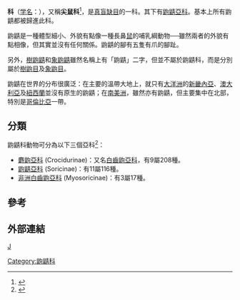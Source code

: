 {{Automatic taxobox
| taxon = Soricidae
| image = southern short-tailed shrew.jpg
| image_caption = 
| authority =  [[Johann_Fischer_von_Waldheim|G. Fischer]], 1814年
| subdivision_ranks = [[亞科|亞科]]
| subdivision = 
* [[麝鼩亞科|麝鼩亞科]] Crocidurinae
* [[鼩鼱亞科|鼩鼱亞科]] Soricinae
* [[非洲白齒鼩亞科|非洲白齒鼩亞科]] Myosoricinae
}}
'''{{Ruby|鼩鼱|-{zh-tw:ㄑㄩˊ  ㄐㄧㄥ;zh-cn: qú jīng;}-}}科'''（[[学名|学名]]：{{lang|la|Soricidae}}），又稱'''尖鼠科'''<ref>{{cite web|url=http://nature.tesri.gov.tw/tesriusr/internet/natshow.cfm?IDNo=482|publisher=台灣行政院農業委員會特有生物研究保育中心資料庫自然保育季刊|title=台灣產食蟲目－鼴鼠科及尖鼠科之鼩鼱亞科介紹|author=方引平|accessdate=2008-07-30|deadurl=yes|archiveurl=https://web.archive.org/web/20080312075340/http://nature.tesri.gov.tw/tesriusr/internet/natshow.cfm?IDNo=482|archivedate=2008-03-12}}</ref>，是[[真盲缺目|真盲缺目]]的一科。其下有[[鼩鼱亞科|鼩鼱亞科]]。基本上所有鼩鼱都被歸進此科。

鼩鼱是一種體型細小、外貌有點像一種長鼻[[鼠|鼠]]的哺乳綱動物──雖然兩者的外貌有點相像，但其實並沒有任何關係。鼩鼱的腳有五隻有爪的腳趾。

另外，[[樹鼩鼱|樹鼩鼱]]和[[象鼩鼱|象鼩鼱]]雖然名稱上有「鼩鼱」二字，但並不屬於鼩鼱科，而是分別屬於[[樹鼩目|樹鼩目]]及[[象鼩目|象鼩目]]。

鼩鼱在世界的分布很廣泛：在主要的溫帶大地上，就只有[[大洋洲|大洋洲]]的[[新畿內亞|新畿內亞]]、[[澳大利亞|澳大利亞]]及[[紐西蘭|紐西蘭]]並沒有原生的鼩鼱；在[[南美洲|南美洲]]，雖然亦有鼩鼱，但主要集中在北部，特別是[[哥倫比亞|哥倫比亞]]一帶。

== 分類 ==

鼩鼱科動物可分為以下三個亞科<ref>{{MSW3|id=13700021}}</ref>：
* [[麝鼩亞科|麝鼩亞科]] (Crocidurinae)：又名[[白齒鼩亞科|白齒鼩亞科]]，有9屬208種。
* [[鼩鼱亞科|鼩鼱亞科]] (Soricinae)：有11屬116種。
* [[非洲白齒鼩亞科|非洲白齒鼩亞科]] (Myosoricinae)：有3屬17種。

== 參考 ==
{{reflist}}

== 外部連結 ==
{{Wikispecies|Soricidae|鼩鼱科}}
{{Commons category|Soricidae|鼩鼱科}}
{{Taxonbar|from=Q41631}}

[[Category:鼩鼱科|Category:鼩鼱科]]
[[分類:真盲缺目|J]]
